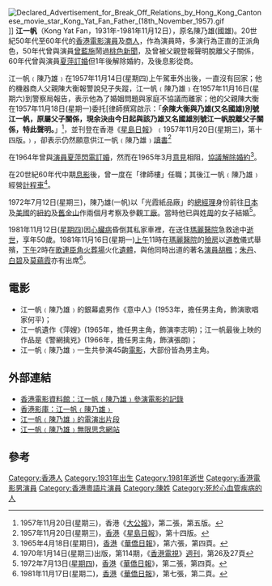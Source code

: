 [[File:Declared_Advertisement_for_Break_Off_Relations_by_Hong_Kong_Cantonese_movie_star_Kong_Yat_Fan_Father_(18th_November_1957).gif|thumb]]]]
'''江一帆'''（Kong Yat Fan，1931年-1981年11月12日），原名陳乃雄(國雄)。20世紀50年代至60年代的[[香港|香港]][[電影|電影]][[演員|演員]]及[[商人|商人]]，作為演員時，多演行為正直的正派角色，50年代曾與演員[[曾藍施|曾藍施]]鬧過[[桃色新聞|桃色新聞]]，及曾被父親登報聲明脫離父子關係，60年代曾與演員[[夏萍|夏萍]][[訂婚|訂婚]]但1年後解除婚約，及後息影從商。

江一帆﹙陳乃雄﹚在1957年11月14日(星期四)上午駕車外出後，一直沒有回家；他的機器商人父親陳大衡報警說兒子失蹤，江一帆﹙陳乃雄﹚在1957年11月16日(星期六)到警察局報告，表示他為了婚姻問題與家庭不協議而離家；他的父親陳大衡在1957年11月18日(星期一)委托[律師撰寫啟示：「'''余陳大衡與乃雄(又名國雄)別號江一帆，原屬父子關係，現余決由今日起與該乃雄又名國雄別號江一帆脫離父子關係，特此聲明。'''」<ref>1957年11月20日(星期三)，香港《[[大公報|大公報]]》，第二張，第五版。</ref>，並刊登在香港《[[星島日報|星島日報]]》﹙1957年11月20日(星期三)，第十四版。﹚，卻表示仍然願意供江一帆﹙陳乃雄﹚[[讀書|讀書]]<ref>1957年11月20日(星期三)，[[香港|香港]]《[[星島日報|星島日報]]》，第十四版。</ref>

在1964年曾與[[演員|演員]][[夏萍|夏萍]][[閃電|閃電]][[訂婚|訂婚]]，然而在1965年3月[[意見|意見]]相阻，[[協議|協議]][[解除|解除]][[婚約|婚約]]<ref>1965年4月18日(星期日)，[[香港|香港]]《[[華僑日報|華僑日報]]》，第六張，第四頁。</ref>。

在20世紀60年代中期[[息影|息影]]後，曾一度在「律師樓」任職；其後江一帆﹙陳乃雄﹚經營[[計程車|計程車]]<ref>1970年1月14日(星期三)出版，第114期，《[[香港|香港]][[電視|電視]]》[[週刊|週刊]]，第26及27頁</ref>。

1972年7月12日(星期三)，陳乃雄(一帆)以「光霞紙品廠」的[[總經理|總經理]]身份前往[[日本|日本]]及[[美國|美國]]的[[紐約|紐約]]及[[舊金山|舊金山]]作兩個月考察及參觀[[工廠|工廠]]。當時他已與姓[[周|周]]的女子結婚<ref>1972年7月13日([[星期四|星期四]])，[[香港|香港]]《[[華僑日報|華僑日報]]》，第二張，第四頁。</ref>。

1981年11月12日([[星期四|星期四]])因[[心臟病|心臟病]]昏倒其私家車裡，在送住[[瑪麗醫院|瑪麗醫院]]急救途中[[逝世|逝世]]，享年50歲。1981年11月16日(星期一)[[上午|上午]]11時在[[瑪麗醫院|瑪麗醫院]]的[[殮房|殮房]]以[[道教|道教]]儀式舉殯，[[下午|下午]]2時在[[歌連臣角火葬場|歌連臣角火葬場]]火化[[遺體|遺體]]，與他同時出道的著名[[演員|演員]][[胡楓|胡楓]]；[[朱丹|朱丹]]、[[白碧|白碧]]及[[莫蘊霞|莫蘊霞]]亦有出席<ref>1981年11月17日(星期二)，[[香港|香港]]《[[華僑日報|華僑日報]]》，第七張，第二頁。</ref>。

== 電影 ==
* 江一帆﹙陳乃雄﹚的銀幕處男作《意中人》(1953年，擔任男主角，飾演歌唱家何平)；
* 江一帆遺作《萍嫂》(1965年，擔任男主角，飾演李志明)；江一帆最後上映的作品是《警網擒兇》(1966年，擔任男主角，飾演張朗)；
* 江一帆﹙陳乃雄﹚一生共參演45齣[[電影|電影]]，大部份皆為男主角。

== 外部連結 ==
* [http://ipac.hkfa.lcsd.gov.hk/ipac20/ipac.jsp?session=U2A493333177X.4555&profile=hkfa&uri=link=3100036@!3253@!3100024@!3100036&aspect=basic_search&menu=search&ri=3&source=192.168.110.61@!horizon&term=%E6%B1%9F%E4%B8%80%E5%B8%86%2C&index=NAMEBRP 香港電影資料館：江一帆﹙陳乃雄﹚參演電影的記錄]{{Dead link|date=2018年6月 |bot=InternetArchiveBot |fix-attempted=no }}
* [http://hkmdb.com/db/people/view.mhtml?id=2115&display_set=big5 香港影庫：江一帆﹙陳乃雄﹚] {{Wayback|url=http://hkmdb.com/db/people/view.mhtml?id=2115&display_set=big5 |date=20200921195116 }}
* [http://www.youtube.com/watch?v=Jt8JrU150LU 江一帆﹙陳乃雄﹚的電演出片段] {{Wayback|url=http://www.youtube.com/watch?v=Jt8JrU150LU |date=20160913035808 }}
* [http://www.memorial.gov.hk/tc/user/4023634200864988335482/default.aspx 江一帆﹙陳乃雄﹚無限思念網站] {{Wayback|url=http://www.memorial.gov.hk/tc/user/4023634200864988335482/default.aspx |date=20160304060654 }}

== 參考 ==
{{Reflist}}

[[Category:香港人|Category:香港人]]
[[Category:1931年出生|Category:1931年出生]]
[[Category:1981年逝世|Category:1981年逝世]]
[[Category:香港電影男演員|Category:香港電影男演員]]
[[Category:香港粵語片演員|Category:香港粵語片演員]]
[[Category:陳姓|Category:陳姓]]
[[Category:死於心血管疾病的人|Category:死於心血管疾病的人]]